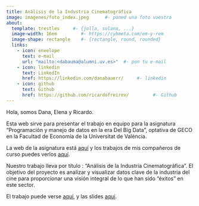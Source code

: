 ```yaml
---
title: Análisis de la Industria Cinematográfica            
image: imagenes/foto_index.jpeg      #- poned una foto vuestra
about:
  template: trestles     #- {jolla, solana, ...}
  image-width: 16em         #- https://cybmeta.com/em-y-rem
  image-shape: rectangle    #- {rectangle, round, rounded}
  links:
    - icon: envelope
      text: e-mail
      url: "mailto:<dabauma@alumni.uv.es>"  #- pon tu e-mail
    - icon: linkedin
      text: LinkedIn
      href: https://linkedin.com/danabauerr/     #- linkedin
    - icon: github
      text: Github
      href: https://github.com/ricardofreirev/         #- Github
---
```

        
Hola, somos Dana, Elena y Ricardo.
      
Esta web sirve para presentar el trabajo en equipo para la asignatura "Programación y manejo de datos en la era Del Big Data", optativa de GECO en la Facultad de Economía de la Universitat de València.

La web de la asignatura está [aquí](https://perezp44.github.io/intro-ds-23-24-web/){target="_blank"} y los trabajos de mis compañeros de curso puedes verlos [aquí](https://perezp44.github.io/intro-ds-23-24-web/05-trabajos-estudiantes.html){target="_blank"}.


Nuestro trabajo lleva por título : "Análisis de la Industria Cinematográfica". El objetivo del proyecto es analizar y visualizar datos clave de la industria del cine para proporcionar una visión integral de lo que han sido "éxitos" en este sector.


El trabajo puede verse [aquí](my_trabajo_BigData.html), y las slides [aquí](my_slides_BigData.html){target="_blank"}.